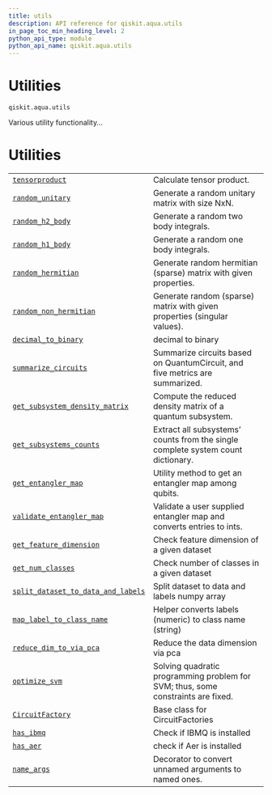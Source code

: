 ```yaml
---
title: utils
description: API reference for qiskit.aqua.utils
in_page_toc_min_heading_level: 2
python_api_type: module
python_api_name: qiskit.aqua.utils
---
```


<span id="module-qiskit.aqua.utils" />

<span id="qiskit-aqua-utils" />

# Utilities

<span id="module-qiskit.aqua.utils" />

`qiskit.aqua.utils`

Various utility functionality…

# Utilities

|                                                                                                                                               |                                                                                  |
| --------------------------------------------------------------------------------------------------------------------------------------------- | -------------------------------------------------------------------------------- |
| [`tensorproduct`](qiskit.aqua.utils.tensorproduct "qiskit.aqua.utils.tensorproduct")                                                          | Calculate tensor product.                                                        |
| [`random_unitary`](qiskit.aqua.utils.random_unitary "qiskit.aqua.utils.random_unitary")                                                       | Generate a random unitary matrix with size NxN.                                  |
| [`random_h2_body`](qiskit.aqua.utils.random_h2_body "qiskit.aqua.utils.random_h2_body")                                                       | Generate a random two body integrals.                                            |
| [`random_h1_body`](qiskit.aqua.utils.random_h1_body "qiskit.aqua.utils.random_h1_body")                                                       | Generate a random one body integrals.                                            |
| [`random_hermitian`](qiskit.aqua.utils.random_hermitian "qiskit.aqua.utils.random_hermitian")                                                 | Generate random hermitian (sparse) matrix with given properties.                 |
| [`random_non_hermitian`](qiskit.aqua.utils.random_non_hermitian "qiskit.aqua.utils.random_non_hermitian")                                     | Generate random (sparse) matrix with given properties (singular values).         |
| [`decimal_to_binary`](qiskit.aqua.utils.decimal_to_binary "qiskit.aqua.utils.decimal_to_binary")                                              | decimal to binary                                                                |
| [`summarize_circuits`](qiskit.aqua.utils.summarize_circuits "qiskit.aqua.utils.summarize_circuits")                                           | Summarize circuits based on QuantumCircuit, and five metrics are summarized.     |
| [`get_subsystem_density_matrix`](qiskit.aqua.utils.get_subsystem_density_matrix "qiskit.aqua.utils.get_subsystem_density_matrix")             | Compute the reduced density matrix of a quantum subsystem.                       |
| [`get_subsystems_counts`](qiskit.aqua.utils.get_subsystems_counts "qiskit.aqua.utils.get_subsystems_counts")                                  | Extract all subsystems’ counts from the single complete system count dictionary. |
| [`get_entangler_map`](qiskit.aqua.utils.get_entangler_map "qiskit.aqua.utils.get_entangler_map")                                              | Utility method to get an entangler map among qubits.                             |
| [`validate_entangler_map`](qiskit.aqua.utils.validate_entangler_map "qiskit.aqua.utils.validate_entangler_map")                               | Validate a user supplied entangler map and converts entries to ints.             |
| [`get_feature_dimension`](qiskit.aqua.utils.get_feature_dimension "qiskit.aqua.utils.get_feature_dimension")                                  | Check feature dimension of a given dataset                                       |
| [`get_num_classes`](qiskit.aqua.utils.get_num_classes "qiskit.aqua.utils.get_num_classes")                                                    | Check number of classes in a given dataset                                       |
| [`split_dataset_to_data_and_labels`](qiskit.aqua.utils.split_dataset_to_data_and_labels "qiskit.aqua.utils.split_dataset_to_data_and_labels") | Split dataset to data and labels numpy array                                     |
| [`map_label_to_class_name`](qiskit.aqua.utils.map_label_to_class_name "qiskit.aqua.utils.map_label_to_class_name")                            | Helper converts labels (numeric) to class name (string)                          |
| [`reduce_dim_to_via_pca`](qiskit.aqua.utils.reduce_dim_to_via_pca "qiskit.aqua.utils.reduce_dim_to_via_pca")                                  | Reduce the data dimension via pca                                                |
| [`optimize_svm`](qiskit.aqua.utils.optimize_svm "qiskit.aqua.utils.optimize_svm")                                                             | Solving quadratic programming problem for SVM; thus, some constraints are fixed. |
| [`CircuitFactory`](qiskit.aqua.utils.CircuitFactory "qiskit.aqua.utils.CircuitFactory")                                                       | Base class for CircuitFactories                                                  |
| [`has_ibmq`](qiskit.aqua.utils.has_ibmq "qiskit.aqua.utils.has_ibmq")                                                                         | Check if IBMQ is installed                                                       |
| [`has_aer`](qiskit.aqua.utils.has_aer "qiskit.aqua.utils.has_aer")                                                                            | check if Aer is installed                                                        |
| [`name_args`](qiskit.aqua.utils.name_args "qiskit.aqua.utils.name_args")                                                                      | Decorator to convert unnamed arguments to named ones.                            |

